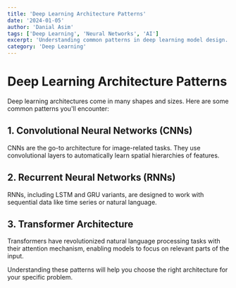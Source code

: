 ```yaml
---
title: 'Deep Learning Architecture Patterns'
date: '2024-01-05'
author: 'Danial Asim'
tags: ['Deep Learning', 'Neural Networks', 'AI']
excerpt: 'Understanding common patterns in deep learning model design.'
category: 'Deep Learning'
---
```


# Deep Learning Architecture Patterns

Deep learning architectures come in many shapes and sizes. Here are some common patterns you'll encounter:

## 1. Convolutional Neural Networks (CNNs)

CNNs are the go-to architecture for image-related tasks. They use convolutional layers to automatically learn spatial hierarchies of features.

## 2. Recurrent Neural Networks (RNNs)

RNNs, including LSTM and GRU variants, are designed to work with sequential data like time series or natural language.

## 3. Transformer Architecture

Transformers have revolutionized natural language processing tasks with their attention mechanism, enabling models to focus on relevant parts of the input.

Understanding these patterns will help you choose the right architecture for your specific problem.
